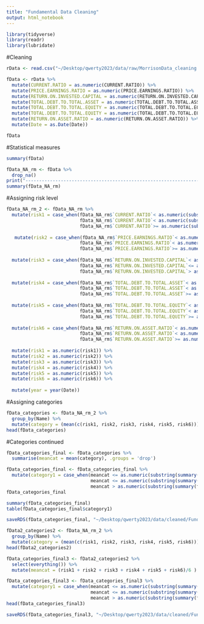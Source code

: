 ```yaml
---
title: "Fundamental Data Cleaning"
output: html_notebook
---
```

```r
library(tidyverse)
library(readr)
library(lubridate)
```


#Cleaning
```r
rData <- read.csv("~/Desktop/qwerty2023/data/raw/MorrisonData_cleaning.csv")

fData <- rData %>% 
  mutate(CURRENT.RATIO = as.numeric(CURRENT.RATIO)) %>% 
  mutate(PRICE.EARNINGS.RATIO = as.numeric(PRICE.EARNINGS.RATIO)) %>% 
  mutate(RETURN.ON.INVESTED.CAPITAL = as.numeric(RETURN.ON.INVESTED.CAPITAL)) %>% 
  mutate(TOTAL.DEBT.TO.TOTAL.ASSET = as.numeric(TOTAL.DEBT.TO.TOTAL.ASSET)) %>% 
  mutate(TOTAL.DEBT.TO.TOTAL.EQUITY = as.numeric(TOTAL.DEBT.TO.TOTAL.EQUITY)) %>% 
  mutate(TOTAL.DEBT.TO.TOTAL.EQUITY = as.numeric(TOTAL.DEBT.TO.TOTAL.EQUITY)) %>% 
  mutate(RETURN.ON.ASSET.RATIO = as.numeric(RETURN.ON.ASSET.RATIO)) %>%   
  mutate(Date = as.Date(Date))

fData
```

#Statistical measures
```r
summary(fData)

fData_NA_rm <- fData %>% 
  drop_na()
print("------------------------------------------------------------------------------------------------------")
summary(fData_NA_rm)
```
#Assigning risk level
```r
fData_NA_rm_2 <- fData_NA_rm %>%
  mutate(risk1 = case_when(fData_NA_rm$`CURRENT.RATIO`< as.numeric(substring(summary(fData_NA_rm$`CURRENT.RATIO`)[2],-8)) ~ "3",
                           fData_NA_rm$`CURRENT.RATIO`< as.numeric(substring(summary(fData_NA_rm$`CURRENT.RATIO`)[4],-8))~ "2",
                           fData_NA_rm$`CURRENT.RATIO`>= as.numeric(substring(summary(fData_NA_rm$`CURRENT.RATIO`)[4],-8))~ "1")) %>% 
  
   mutate(risk2 = case_when(fData_NA_rm$`PRICE.EARNINGS.RATIO`< as.numeric(substring(summary(fData_NA_rm$`PRICE.EARNINGS.RATIO`)[2],-8)) ~ "1",
                           fData_NA_rm$`PRICE.EARNINGS.RATIO`< as.numeric(substring(summary(fData_NA_rm$`PRICE.EARNINGS.RATIO`)[4],-8))~ "2",
                           fData_NA_rm$`PRICE.EARNINGS.RATIO`>= as.numeric(substring(summary(fData_NA_rm$`PRICE.EARNINGS.RATIO`)[4],-8))~ "3")) %>% 
  
  mutate(risk3 = case_when(fData_NA_rm$`RETURN.ON.INVESTED.CAPITAL`< as.numeric(substring(summary(fData_NA_rm$`RETURN.ON.INVESTED.CAPITAL`)[2],-8)) ~ "3",
                           fData_NA_rm$`RETURN.ON.INVESTED.CAPITAL`<= as.numeric(substring(summary(fData_NA_rm$`RETURN.ON.INVESTED.CAPITAL`)[4],-8))~ "2",
                           fData_NA_rm$`RETURN.ON.INVESTED.CAPITAL`> as.numeric(substring(summary(fData_NA_rm$`RETURN.ON.INVESTED.CAPITAL`)[4],-8))~ "1")) %>% 
  
  mutate(risk4 = case_when(fData_NA_rm$`TOTAL.DEBT.TO.TOTAL.ASSET`< as.numeric(substring(summary(fData_NA_rm$`TOTAL.DEBT.TO.TOTAL.ASSET`)[2],-8)) ~ "1",
                           fData_NA_rm$`TOTAL.DEBT.TO.TOTAL.ASSET`< as.numeric(substring(summary(fData_NA_rm$`TOTAL.DEBT.TO.TOTAL.ASSET`)[4],-8))~ "2",
                           fData_NA_rm$`TOTAL.DEBT.TO.TOTAL.ASSET`>= as.numeric(substring(summary(fData_NA_rm$`TOTAL.DEBT.TO.TOTAL.ASSET`)[4],-8))~ "3")) %>%
  
  mutate(risk5 = case_when(fData_NA_rm$`TOTAL.DEBT.TO.TOTAL.EQUITY`< as.numeric(substring(summary(fData_NA_rm$`TOTAL.DEBT.TO.TOTAL.EQUITY`)[2],-8)) ~ "1",
                           fData_NA_rm$`TOTAL.DEBT.TO.TOTAL.EQUITY`< as.numeric(substring(summary(fData_NA_rm$`TOTAL.DEBT.TO.TOTAL.EQUITY`)[4],-8))~ "2",
                           fData_NA_rm$`TOTAL.DEBT.TO.TOTAL.EQUITY`>= as.numeric(substring(summary(fData_NA_rm$`TOTAL.DEBT.TO.TOTAL.EQUITY`)[4],-8))~ "3")) %>% 
  
  mutate(risk6 = case_when(fData_NA_rm$`RETURN.ON.ASSET.RATIO`< as.numeric(substring(summary(fData_NA_rm$`RETURN.ON.ASSET.RATIO`)[2],-8)) ~ "3",
                           fData_NA_rm$`RETURN.ON.ASSET.RATIO`< as.numeric(substring(summary(fData_NA_rm$`RETURN.ON.ASSET.RATIO`)[4],-8))~ "2",
                           fData_NA_rm$`RETURN.ON.ASSET.RATIO`>= as.numeric(substring(summary(fData_NA_rm$`RETURN.ON.ASSET.RATIO`)[4],-8))~ "1")) %>% 
  
  mutate(risk1 = as.numeric(risk1)) %>% 
  mutate(risk2 = as.numeric(risk2)) %>% 
  mutate(risk3 = as.numeric(risk3)) %>% 
  mutate(risk4 = as.numeric(risk4)) %>% 
  mutate(risk5 = as.numeric(risk5)) %>% 
  mutate(risk6 = as.numeric(risk6)) %>% 
  
  mutate(year = year(Date))
```

#Assigning categories
```r
fData_categories <- fData_NA_rm_2 %>% 
  group_by(Name) %>% 
  mutate(category = (mean(c(risk1, risk2, risk3, risk4, risk5, risk6))))
head(fData_categories)
```
#Categories continued
```r
fData_categories_final <- fData_categories %>% 
  summarise(meancat = mean(category), .groups = 'drop')

fData_categories_final <- fData_categories_final %>% 
  mutate(category1 = case_when(meancat <= as.numeric(substring(summary(fData_categories_final$`meancat`)[2],-8))~ "Low",
                               meancat <= as.numeric(substring(summary(fData_categories_final$`meancat`)[5],-8)) ~ "Medium",
                               meancat > as.numeric(substring(summary(fData_categories_final$`meancat`)[5],-8)) ~ "High"))
fData_categories_final
```

```r
summary(fData_categories_final)
table(fData_categories_final$category1)
```

```r
saveRDS(fData_categories_final, "~/Desktop/qwerty2023/data/cleaned/FundamentalCompanyRisk.rds")
```


```r
fData2_categories2 <- fData_NA_rm_2 %>% 
  group_by(Name) %>% 
  mutate(category = (mean(c(risk1, risk2, risk3, risk4, risk5, risk6))))
head(fData2_categories2)
```
```r
fData_categories_final3 <- fData2_categories2 %>% 
  select(everything()) %>% 
  mutate(meancat = (risk1 + risk2 + risk3 + risk4 + risk5 + risk6)/6 ) 

fData_categories_final3 <- fData_categories_final3 %>% 
  mutate(category1 = case_when(meancat <= as.numeric(substring(summary(fData_categories_final3$`meancat`)[2],-8))~ "Low",
                               meancat <= as.numeric(substring(summary(fData_categories_final3$`meancat`)[5],-8)) ~ "Medium",
                               meancat > as.numeric(substring(summary(fData_categories_final3$`meancat`)[5],-8)) ~ "High"))
head(fData_categories_final3)

saveRDS(fData_categories_final3, "~/Desktop/qwerty2023/data/cleaned/FundamentalDataCleaned.rds")

```

